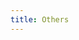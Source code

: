 ```yaml
---
title: Others
---
```


<CardGrid>
  <Card
    subtitle=""
    title="Taro"
    description="Get Source Location Via Inspect Style"
    href="/others/taro"
  />
  
</CardGrid>